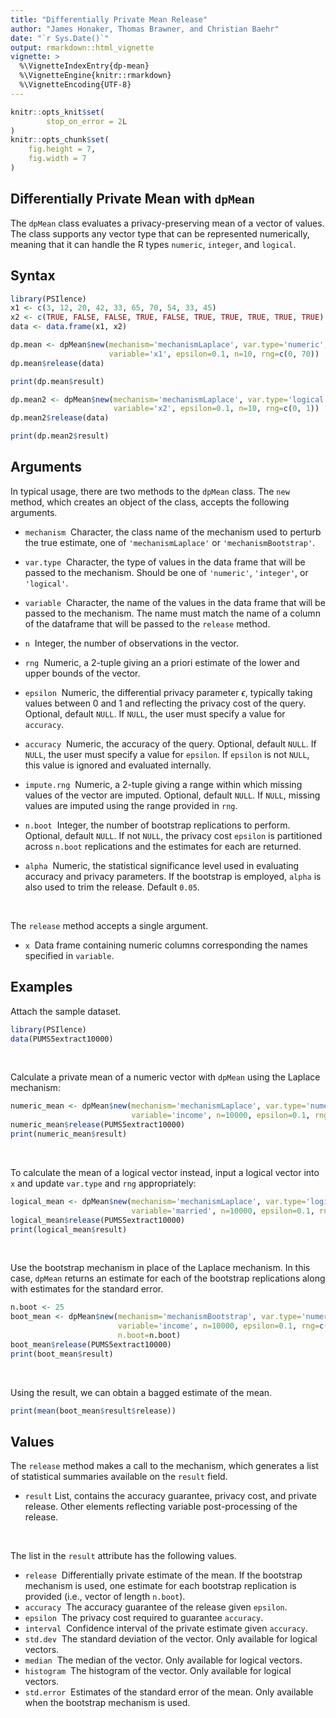 ```yaml
---
title: "Differentially Private Mean Release"
author: "James Honaker, Thomas Brawner, and Christian Baehr"
date: "`r Sys.Date()`"
output: rmarkdown::html_vignette
vignette: >
  %\VignetteIndexEntry{dp-mean}
  %\VignetteEngine{knitr::rmarkdown}
  %\VignetteEncoding{UTF-8}
---
```


```r
knitr::opts_knit$set(
        stop_on_error = 2L
)
knitr::opts_chunk$set(
    fig.height = 7,
    fig.width = 7
)
```

Differentially Private Mean with `dpMean`
-----------------------------------------

The `dpMean` class evaluates a privacy-preserving mean of a vector of values. The class supports any vector type that can be represented numerically, meaning that it can handle the R types `numeric`, `integer`, and `logical`.

<!--
Differential privacy is a rigorous mathematical framework for making statistical information about private datasets available. This is done in such a way that guarantees that information about specific individuals in the dataset does not leak out. Differentially private estimates of various statistics are available in this package.  For example, the `mean.release()` function releases a mean of a variable, while adding a precise about of noise to guarantee `epsilon` differential privacy. 

The privacy loss parameter `epsilon` is chosen by the user and represents the degree of privacy preservation guaranteed to each observation in the data when releasing information. Typically this is valued between 0 and 1; as the value gets smaller, the level of privacy protection grows. However, greater privacy protection means more noise must be added to the true mean to achieve the desired amount of privacy. Therefore, as epsilon grows smaller, the privacy protection becomes greater, but the accuracy of the statistical release becomes weaker.

It is noteworthy the user must manually specify the number of observations, variable type, and range of the data of interest; data will only be touched at the point the estimate to be released is actually computed, and only by the function computing that estimate. This structure decreases the possibility of an unauthorized release of information. Additional parameter specification includes the desired `epsilon` value and post-processing steps the user would like to perform on the released statistic. 
-->

Syntax
------

```r
library(PSIlence)
x1 <- c(3, 12, 20, 42, 33, 65, 70, 54, 33, 45)
x2 <- c(TRUE, FALSE, FALSE, TRUE, FALSE, TRUE, TRUE, TRUE, TRUE, TRUE)
data <- data.frame(x1, x2)

dp.mean <- dpMean$new(mechanism='mechanismLaplace', var.type='numeric', 
                      variable='x1', epsilon=0.1, n=10, rng=c(0, 70))
dp.mean$release(data)

print(dp.mean$result)

dp.mean2 <- dpMean$new(mechanism='mechanismLaplace', var.type='logical', 
                       variable='x2', epsilon=0.1, n=10, rng=c(0, 1))
dp.mean2$release(data)

print(dp.mean2$result)
```

Arguments
---------

In typical usage, there are two methods to the `dpMean` class. The `new` method, which creates an object of the class, accepts the following arguments.

* `mechanism` \ Character, the class name of the mechanism used to perturb the true estimate, one of `'mechanismLaplace'` or `'mechanismBootstrap'`.

* `var.type` \ Character, the type of values in the data frame that will be passed to the mechanism. Should be one of `'numeric'`, `'integer'`, or `'logical'`.

* `variable` \ Character, the name of the values in the data frame that will be passed to the mechanism. The name must match the name of a column of the dataframe that will be passed to the `release` method.

* `n` \ Integer, the number of observations in the vector.

* `rng` \ Numeric, a 2-tuple giving an a priori estimate of the lower and upper bounds of the vector.

* `epsilon` \ Numeric, the differential privacy parameter $\epsilon$, typically taking values between 0 and 1 and reflecting the privacy cost of the query. Optional, default `NULL`. If `NULL`, the user must specify a value for `accuracy`.

* `accuracy` \ Numeric, the accuracy of the query. Optional, default `NULL`. If `NULL`, the user must specify a value for `epsilon`. If `epsilon` is not `NULL`, this value is ignored and evaluated internally.

* `impute.rng` \ Numeric, a 2-tuple giving a range within which missing values of the vector are imputed. Optional, default `NULL`. If `NULL`, missing values are imputed using the range provided in `rng`.

* `n.boot` \ Integer, the number of bootstrap replications to perform. Optional, default `NULL`. If not `NULL`, the privacy cost `epsilon` is partitioned across `n.boot` replications and the estimates for each are returned.

* `alpha` \ Numeric, the statistical significance level used in evaluating accuracy and privacy parameters. If the bootstrap is employed, `alpha` is also used to trim the release. Default `0.05`.

&nbsp; 

The `release` method accepts a single argument. 

* `x` \ Data frame containing numeric columns corresponding the names specified in `variable`.


Examples
------

Attach the sample dataset. 

```r
library(PSIlence)
data(PUMS5extract10000)
```

&nbsp;

Calculate a private mean of a numeric vector with `dpMean` using the Laplace mechanism:

```r
numeric_mean <- dpMean$new(mechanism='mechanismLaplace', var.type='numeric', 
                           variable='income', n=10000, epsilon=0.1, rng=c(0, 750000))
numeric_mean$release(PUMS5extract10000)
print(numeric_mean$result)
```

&nbsp;

To calculate the mean of a logical vector instead, input a logical vector into `x` and update `var.type` and `rng` appropriately:

```r
logical_mean <- dpMean$new(mechanism='mechanismLaplace', var.type='logical', 
                           variable='married', n=10000, epsilon=0.1, rng=c(0, 1))
logical_mean$release(PUMS5extract10000)
print(logical_mean$result)
```

&nbsp;

Use the bootstrap mechanism in place of the Laplace mechanism. In this case, `dpMean` returns an estimate for each of the bootstrap replications along with estimates for the standard error.

```r
n.boot <- 25
boot_mean <- dpMean$new(mechanism='mechanismBootstrap', var.type='numeric', 
                        variable='income', n=10000, epsilon=0.1, rng=c(0, 750000), 
                        n.boot=n.boot)
boot_mean$release(PUMS5extract10000)
print(boot_mean$result)
```

&nbsp; 

Using the result, we can obtain a bagged estimate of the mean.

```r
print(mean(boot_mean$result$release))
```

Values
------

The `release` method makes a call to the mechanism, which generates a list of statistical summaries available on the `result` field.

* `result` List, contains the accuracy guarantee, privacy cost, and private release. Other elements reflecting variable post-processing of the release.

&nbsp; 

The list in the `result` attribute has the following values.

* `release` \ Differentially private estimate of the mean. If the bootstrap mechanism is used, one estimate for each bootstrap replication is provided (i.e., vector of length `n.boot`).
* `accuracy` \ The accuracy guarantee of the release given `epsilon`.
* `epsilon` \ The privacy cost required to guarantee `accuracy`.
* `interval` \ Confidence interval of the private estimate given `accuracy`.
* `std.dev` \ The standard deviation of the vector. Only available for logical vectors.
* `median` \ The median of the vector. Only available for logical vectors.
* `histogram` \ The histogram of the vector. Only available for logical vectors.
* `std.error` \ Estimates of the standard error of the mean. Only available when the bootstrap mechanism is used.